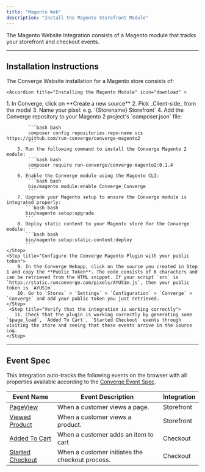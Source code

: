 ```yaml
---
title: "Magento Web"
description: "Install the Magento Storefront Module"
---
```


The Magento Website Integration consists of a Magento module that tracks your storefront and checkout events.

---

## Installation Instructions

The Converge Website installation for a Magento store consists of:

  
  <AccordionGroup>

    <Accordion title="Installing the Magento Module" icon="download" >

  <Steps>
    <Step title="Create a new Client Source in Converge">
      1. In Converge, click on **Create a new source**
        2. Pick _Client-side_ from the modal
        3. Name your pixel: e.g. `{Storename} Storefront`
    </Step>
    <Step title="Install the Magento Plugin">
        4. Add the Converge repository to your Magento 2 project's `composer.json` file:

            ```bash bash
            composer config repositories.repo-name vcs https://github.com/run-converge/converge-magento2
            ```
        5. Run the following command to install the Converge Magento 2 module:
            ```bash bash
            composer require run-converge/converge-magento2:0.1.4
            ```
        6. Enable the Converge module using the Magento CLI:
            ```bash bash
            bin/magento module:enable Converge_Converge
            ```
        7. Upgrade your Magento setup to ensure the Converge module is integrated properly:
           ```bash bash
           bin/magento setup:upgrade
           ```
        8. Deploy static content to your Magento store for the Converge module:
           ```bash bash
           bin/magento setup:static-content:deploy
           ```
    </Step>
    <Step title="Configure the Converge Magento Plugin with your public token">
        9. In the Converge Webapp, click on the source you created in Step 1 and copy the **Public Token**. The code consists of 6 characters and can be retrieved from the HTML snippet. If your script `src` is `https://static.runconverge.com/pixels/AYU51m.js`, then your public token is `AYU51m`.
        10. Go to `Stores` > `Settings` > `Configuration` > `Converge` > `Converge` and add your public token you just retrieved.  
    </Step>
     <Step title="Verify that the integration is working correctly">
       11. Check that the plugin is working correctly by generating some `$page_load`, `Added To Cart`, `Started Checkout` events through visiting the store and seeing that these events arrive in the Source Log.
    </Step>
</Steps>
   </Accordion >
   </AccordionGroup>
    
    
---

## Event Spec

This integration auto-tracks the following events on the browser with all properties available according to the [Converge Event Spec](/sources/converge-spec).

| Event Name                                                  | Event Description                               | Integration |
| ----------------------------------------------------------- | ----------------------------------------------- | ----------- |
| [PageView](/sources/converge-spec#page-view)                | When a customer views a page.                   | Storefront  |
| [Viewed Product](/sources/converge-spec#viewed-product)     | When a customer views a product.                | Storefront  |
| [Added To Cart](/sources/converge-spec#added-to-cart)       | When a customer adds an item to cart            | Checkout    |
| [Started Checkout](/sources/converge-spec#started-checkout) | When a customer initiates the checkout process. | Checkout    |









